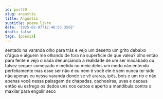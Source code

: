 ```yaml
---
id: post20
slug: angustia
title: Angústia
subtitle: poema livre
date: '2025-02-07T12:46:53.350Z'
draft: false
tags: [poesia]
---
```

sentado na varanda olho para trás e vejo um deserto um grito debaixo d'água
e alguém me olhando de fora na superfície de que valeu? olho então para fente e vejo o nada
denunciando a realidade de um ser inacabado ou talvez sequer começado
e metido no meio deles um medo não entendo perfeitamente mas esse
ser não é eu nem é você ele é sem nunca ter sido não apenas eu nessa varanda donde se vê
araras, ipês, bois e um rio e não apenas você
nessa paisagem de chapadas, cachoeiras, uvas e cacaus então eu esfrego os dedos uns
nos outros e aperto a mandíbula contra o maxilar para engolir seco
